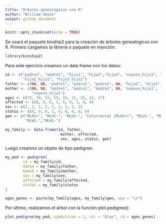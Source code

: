 ```yaml
---
title: "Árboles genealógicos con R"
author: "William Hoyos"
output: github_document
---
```


```r
knitr::opts_chunk$set(echo = TRUE)
```

Se usará el paquete kinship2 para la creación de árboles
genealogicos con R. Primero cargamos la librería o paquete en mención: 

```r
library(kinship2)
```

Para este ejercicio creamos un data frame con los datos:

```r
id <- c("padre1", "madre1", "hijo1", "hijo2","hijo3", "esposa_hijo1", "hijo1_hijo1", 
        "hijo2_hijo1", "hijo3_hijo1")
father <- c(NA, NA, "padre1", "padre1", "padre1", NA, "hijo1", "hijo1", "hijo1")
mother <- c(NA, NA, "madre1", "madre1", "madre1", NA, "esposa_hijo1", "esposa_hijo1", 
            "esposa_hijo1")
ages <- c(75, 79, 53, 59, 55, 31, 35, 32, 27)
affected <- c(0, 0, 0, 1, 0, 0, 1, 0, 0)
sex <- c(1, 2, 1, 2, 2, 2, 1, 2, 1)
status <- c(0, 0, 0, 1, 0, 0, 0, 0, 0)
gen <- c("MLH1+", "MLH1-", "MLH1-", "Colorrectal (MLH1+)", "MLH1-", "MLH1-","MLH1-",
         "MLH1-","MLH1-")

my_family <- data.frame(id, father, 
                         mother, affected, 
                         sex, ages, status, gen)
```

Luego creamos un objeto de tipo pedigree:

```r

my_ped <- pedigree(
        id = my_family$id,
        dadid = my_family$father,
        momid = my_family$mother,
        sex = my_family$sex,
        affected = my_family$affected,
        status = my_family$status
)

ages_genes <- paste(my_family$ages, my_family$gen, sep = "\n")

```

Por último, realizamos el árbol con la función plot.pedigree():

```r
plot.pedigree(my_ped, symbolsize = 1, col = "blue", id = ages_genes)
```
